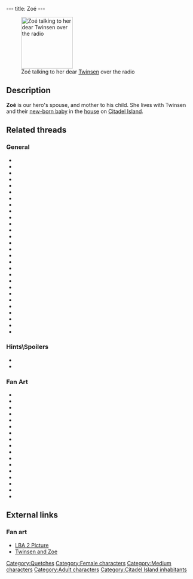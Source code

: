 ---
title: Zoé
---

{{Character|
Name=Zoé|
Image=QT_ZOE.jpg|
Race=[[Quetch]]|
Gender=Female|
Size=Medium|
Age=Adult}}

{{Quote|
Quote=This statue pays tribute to Zoé and me. Without her, I could have never defeated the infamous [[FunFrock]].|
Character=[[Twinsen]]}}

[[Image:Zoe mike.gif|right|138px|thumb|Zoé talking to her dear [[Twinsen]] over the radio]]

==Description==
'''Zoé''' is our hero's spouse, and mother to his child. She lives with Twinsen and their [[Arthur|new-born baby]] in the [[Twinsen's house|house]] on [[Citadel Island]].
{{Sectstub}}

==Related threads==
===General===
* {{thread|id=10898|title=Does Twinsen REALLY love Zoe`?}}
* {{thread|id=10677|title=after 10 years I'm clueless}}
* {{thread|id=10684|title=Zoe's voice}}
* {{thread|id=10497|title=has anyone noticed this?}}
* {{thread|id=3408|title=about Zoe}}
* {{thread|id=9384|title=Zoe has no ass}}
* {{thread|id=9156|title=Mentioning of Zoé's name}}
* {{thread|id=8927|title=Zoe clone?}}
* {{thread|id=8432|title=Are Twinsen and Zoe married?}}
* {{thread|id=8262|title=It's a girl!}}
* {{thread|id=7924|title=Jobs for Twinsen & Zoe}}
* {{thread|id=7402|title=Quote}}
* {{thread|id=6423|title=Zoe Character Still Doing Voice Acting?}}
* {{thread|id=6433|title=Mistake in Zoé's diary}}
* {{thread|id=6361|title=How will Zoè look like?}}
* {{thread|id=6195|title=have you ever noticed?}}
* {{thread|id=1364|title=Zoe's last words.}}
* {{thread|id=5184|title=Twinsen & Zoe again}}
* {{thread|id=3811|title=Zoe and me}}
* {{thread|id=3647|title=try this in LBA 2}}
* {{thread|id=2325|title=Zoé's Diary}}
* {{thread|id=2109|title=Oh no! Not another...}}
* {{thread|id=1965|title=thebaby (lba2)}}
* {{thread|id=155|title=Twinsun - a happy jolly place? I THINK NOT}}
* {{thread|id=1756|title=bugs}}
* {{thread|id=1279|title=The A4 poster}}
* {{thread|id=530|title=I just played LBA2 again....}}
* {{thread|id=288|title=The Emancipation of Zoé}}

===Hints\Spoilers===
* {{thread|id=9694|title=Holy Shit I Killed Zoe!}}
* {{thread|id=7701|title=get to another place with zoe}}

===Fan Art===
* {{thread|id=11581|title=Dark Zoé !!!!}}
* {{thread|id=10941|title=Authur takes control of his destiny...A twinsen Fan comic...(rough)}}
* {{post|id=76367|title=Edited Film Pictures}}
* {{thread|id=10865|title=Pin up}}
* {{thread|id=10857|title=A bit more "full" Zoe try.}}
* {{thread|id=10813|title=Fan Lba 3 zoe design.}}
* {{thread|id=10774|title=Smilies}}
* {{thread|id=10763|title=Some picture.}}
* {{post|id=261759|title=MAD J's Fan Art}}
* {{thread|id=9829|title=Zoe}}
* {{post|id=75498|title=Metal Gear Twinsen}}
* {{post|id=230748|title=3D Twinsen pics (first attempt)}}
* {{thread|id=8393|title=LBA was origianlly invented during the Rock Age!}}
* {{post|id=34221|title=Zoe}}
* {{thread|id=4495|title=Twinsen and Zoe graphite stlye}}
* {{thread|id=87488|title=Amazing! LBA3 planning! Wooo!}}
* {{thread|id=3229|title=Lba 3 Cover CD}}

==External links==
===Fan art===
* [http://www.deviantart.com/view/12986693/ LBA 2 Picture]
* [http://www.deviantart.com/view/1047280/ Twinsen and Zoe]

{{Stub}}

[[Category:Quetches]]
[[Category:Female characters]]
[[Category:Medium characters]]
[[Category:Adult characters]]
[[Category:Citadel Island inhabitants]]